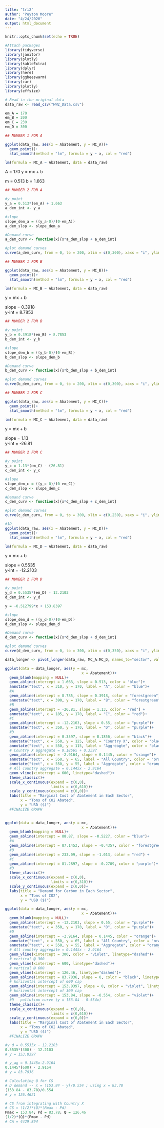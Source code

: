 ```yaml
---
title: "tri2"
author: "Peyton Moore"
date: "4/24/2020"
output: html_document
---
```


```r
knitr::opts_chunk$set(echo = TRUE)
```


```r
#Attach packages
library(tidyverse)
library(janitor)
library(plotly)
library(kableExtra)
library(dplyr)
library(here)
library(ggbeeswarm)
library(car)
library(plotly)
library(effsize)

# Read in the original data
data_raw <- read_csv("HW2_Data.csv")

em_A = 170
em_B = 200
em_C = 230
em_D = 300
```

```r
## NUMBER 1 FOR A

ggplot(data_raw, aes(x = Abatement, y = MC_A))+
  geom_point()+
  stat_smooth(method = "lm", formula = y ~ x, col = "red")

lm(formula = MC_A ~ Abatement, data = data_raw)
```

A = 170
y = mx + b

m = 0.513
b = 1.663

```r
## NUMBER 2 FOR A

#y point
y_a = 0.513*(em_A) + 1.663
a_dem_int <- y_a

#slope
slope_dem_a = ((y_a-0)/(0-em_A))
a_dem_slop <- slope_dem_a

#Demand curve
a_dem_curv <- function(x){x*a_dem_slop + a_dem_int}

#plot demand curves
curve(a_dem_curv, from = 0, to = 200, xlim = c(0,300), xaxs = "i", ylim = c(0,200), yaxs = "i",yaxs = "i", xlab = "Carbon Emitted (Tons)", ylab = "Price ($) per Ton")
```


```r
## NUMBER 1 FOR B

ggplot(data_raw, aes(x = Abatement, y = MC_B))+
  geom_point()+
  stat_smooth(method = "lm", formula = y ~ x, col = "red")

lm(formula = MC_B ~ Abatement, data = data_raw)
```

y = mx + b

slope = 0.3918  
y-int = 8.7853

```r
## NUMBER 2 FOR B

#y point
y_b = 0.3918*(em_B) + 8.7853
b_dem_int <- y_b

#slope
slope_dem_b = ((y_b-0)/(0-em_B))
b_dem_slop <- slope_dem_b

#Demand curve
b_dem_curv <- function(x){x*b_dem_slop + b_dem_int}

#plot demand curves
curve(b_dem_curv, from = 0, to = 200, xlim = c(0,300), xaxs = "i", ylim = c(0,200), yaxs = "i",yaxs = "i", xlab = "Carbon Emitted (Tons)", ylab = "Price ($) per Ton")
```


```r
## NUMBER 1 FOR C

ggplot(data_raw, aes(x = Abatement, y = MC_C))+
  geom_point()+
  stat_smooth(method = "lm", formula = y ~ x, col = "red")

lm(formula = MC_C ~ Abatement, data = data_raw)
```

y = mx + b

slope = 1.13   
y-int = -26.81

```r
## NUMBER 2 FOR C

#y point
y_c = 1.13*(em_C) - (26.81)
c_dem_int <- y_c

#slope
slope_dem_c = ((y_c-0)/(0-em_C))
c_dem_slop <- slope_dem_c

#Demand curve
c_dem_curv <- function(x){x*c_dem_slop + c_dem_int}

#plot demand curves
curve(c_dem_curv, from = 0, to = 300, xlim = c(0,250), xaxs = "i", ylim = c(0,250), yaxs = "i",yaxs = "i", xlab = "Carbon Emitted (Tons)", ylab = "Price ($) per Ton")

```


```r
#1D
ggplot(data_raw, aes(x = Abatement, y = MC_D))+
  geom_point()+
  stat_smooth(method = "lm", formula = y ~ x, col = "red")

lm(formula = MC_D ~ Abatement, data = data_raw)
```

y = mx + b

slope = 0.5535  
y-int = -12.2103

```r
## NUMBER 2 FOR D

#y point
y_d = 0.5535*(em_D) - 12.2103
d_dem_int <- y_d

y = -0.512799*x + 153.8397

#slope
slope_dem_d = ((y_d-0)/(0-em_D))
d_dem_slop <- slope_dem_d

#Demand curve
d_dem_curv <- function(x){x*d_dem_slop + d_dem_int}

#plot demand curves
curve(d_dem_curv, from = 0, to = 300, xlim = c(0,350), xaxs = "i", ylim = c(0,200), yaxs = "i",yaxs = "i", xlab = "Carbon Emitted (Tons)", ylab = "Price ($) per Ton")

```


```r
data_longer <- pivot_longer(data_raw, MC_A:MC_D, names_to="sector", values_to = "mc")

ggplot(data = data_longer, aes(y = mc,
                                   x = Abatement))+
  geom_blank(mapping = NULL)+
  geom_abline(intercept = 1.663, slope = 0.513, color = "blue")+
  annotate("text", x = 310, y = 170, label = "A", color = "blue")+
  #A
  geom_abline(intercept = 8.785, slope = 0.3918, color = "forestgreen")+
  annotate("text", x = 390, y = 170, label = "B", color = "forestgreen")+
  #B
  geom_abline(intercept = -26.81, slope = 1.13, color = "red") +
  annotate("text", x = 185, y = 170, label = "C", color = "red")+
  #C
  geom_abline(intercept = -12.2103, slope = 0.55, color = "purple")+
  annotate("text", x = 350, y = 170, label = "D", color = "purple")+
  #D
  geom_abline(intercept = 0.3597, slope = 0.1856, color = "black")+
  annotate("text", x = 550, y = 125, label = "Country X", color = "black")+
  annotate("text", x = 550, y = 115, label = "Aggreagte", color = "black")+
  # Country X aggregate = 0.1856x + 0.3597
  geom_abline(intercept = -2.9164, slope = 0.1445, color = "orange")+
  annotate("text", x = 550, y = 65, label = "All Country", color = "orange")+
  annotate("text", x = 550, y = 55, label = "Aggregate", color = "orange")+
  # All country aggregate = 0.1445x - 2.9164
  geom_vline(xintercept = 600, linetype="dashed")+
  theme_classic()+
  scale_x_continuous(expand = c(0,0),
                     limits = c(0,610))+
  scale_y_continuous(expand = c(0,0))+
  labs(title = "Marginal Cost of Abatement in Each Sector", 
       x = "Tons of CO2 Abated", 
       y = "USD ($)")
  #FINALIZE GRAPH 
  
```


```r
ggplot(data = data_longer, aes(y = mc,
                                   x = Abatement))+
  geom_blank(mapping = NULL)+
  geom_abline(intercept = 88.87, slope = -0.5227, color = "blue")+
  #A
  geom_abline(intercept = 87.1453, slope = -0.4357, color = "forestgreen")+
  #B
  geom_abline(intercept = 233.09, slope = -1.013, color = "red") +
  #C
  geom_abline(intercept = 81.2897, slope = -0.2709, color = "purple")+
  #D
  theme_classic()+
  scale_x_continuous(expand = c(0,0),
                     limits = c(0,310))+
  scale_y_continuous(expand = c(0,0))+
  labs(title = "Demand for Carbon in Each Sector", 
       x = "Tons of CO2", 
       y = "USD ($)")
```

```r
ggplot(data = data_longer, aes(y = mc,
                                   x = Abatement))+
  geom_blank(mapping = NULL)+
  geom_abline(intercept = -12.2103, slope = 0.55, color = "purple")+
  annotate("text", x = 350, y = 170, label = "D", color = "purple")+
  #D
  geom_abline(intercept = -2.9164, slope = 0.1445, color = "orange")+
  annotate("text", x = 550, y = 65, label = "All Country", color = "orange")+
  annotate("text", x = 550, y = 55, label = "Aggregate", color = "orange")+
  # All country aggregate = 0.1445x - 2.9164
  geom_vline(xintercept = 300, color = "violet", linetype="dashed")+
  # vertical @ 300
  geom_vline(xintercept = 600, linetype="dashed")+
  # vertical @ 600
  geom_vline(xintercept = 126.46, linetype="dashed")+
  geom_abline(intercept = 83.7836, slope = 0, color = "black", linetype = "dashed")+
  # horizontal intercept of 600 cap
  geom_abline(intercept = 153.8397, slope = 0, color = "violet", linetype = "dashed")+
  # horizontal intercept of 300 cap
  geom_abline(intercept = 153.84, slope = -0.554, color = "violet")+
  #D - pollution curve (y = 153.84 - 0.554x)
  theme_classic()+
  scale_x_continuous(expand = c(0,0),
                     limits = c(0,610))+
  scale_y_continuous(expand = c(0,0))+
  labs(title = "Marginal Cost of Abatement in Each Sector", 
       x = "Tons of CO2 Abated", 
       y = "USD ($)")
  #FINALIZE GRAPH 

#y_d = 0.5535x - 12.2103
0.5535*(300) - 12.2103
# y = 153.8397

# y_ag = 0.1445x-2.9164
0.1445*(600) - 2.9164
# y = 83.7836

# Calculating Q for CS
# D demand -- x = (153.84 - y)/0.554 ; using x = 83.78
(153.84 - 83.78)/0.554
# y = 126.4621

# CS from integrating with Country X
# CS = (1/2)*(Q)*(Pmax - Pd)
Pmax = 153.84; Pd = 83.78; Q = 126.46
(1/2)*(Q)*(Pmax - Pd)
# CA = 4429.894

```


